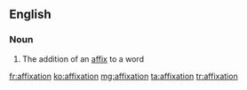 ==English==

===Noun===
{{en-noun}}

# The addition of an [[affix]] to a word

[[fr:affixation]]
[[ko:affixation]]
[[mg:affixation]]
[[ta:affixation]]
[[tr:affixation]]